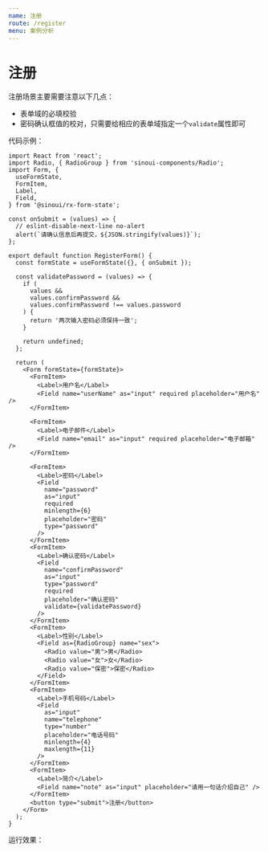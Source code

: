 ```yaml
---
name: 注册
route: /register
menu: 案例分析
---
```



# 注册

注册场景主要需要注意以下几点：

- 表单域的必填校验
- 密码确认框值的校对，只需要给相应的表单域指定一个`validate`属性即可

代码示例：

```tsx
import React from 'react';
import Radio, { RadioGroup } from 'sinoui-components/Radio';
import Form, {
  useFormState,
  FormItem,
  Label,
  Field,
} from '@sinoui/rx-form-state';

const onSubmit = (values) => {
  // eslint-disable-next-line no-alert
  alert(`请确认信息后再提交，${JSON.stringify(values)}`);
};

export default function RegisterForm() {
  const formState = useFormState({}, { onSubmit });

  const validatePassword = (values) => {
    if (
      values &&
      values.confirmPassword &&
      values.confirmPassword !== values.password
    ) {
      return '两次输入密码必须保持一致';
    }

    return undefined;
  };

  return (
    <Form formState={formState}>
      <FormItem>
        <Label>用户名</Label>
        <Field name="userName" as="input" required placeholder="用户名" />
      </FormItem>

      <FormItem>
        <Label>电子邮件</Label>
        <Field name="email" as="input" required placeholder="电子邮箱" />
      </FormItem>

      <FormItem>
        <Label>密码</Label>
        <Field
          name="password"
          as="input"
          required
          minlength={6}
          placeholder="密码"
          type="password"
        />
      </FormItem>
      <FormItem>
        <Label>确认密码</Label>
        <Field
          name="confirmPassword"
          as="input"
          type="password"
          required
          placeholder="确认密码"
          validate={validatePassword}
        />
      </FormItem>
      <FormItem>
        <Label>性别</Label>
        <Field as={RadioGroup} name="sex">
          <Radio value="男">男</Radio>
          <Radio value="女">女</Radio>
          <Radio value="保密">保密</Radio>
        </Field>
      </FormItem>
      <FormItem>
        <Label>手机号码</Label>
        <Field
          as="input"
          name="telephone"
          type="number"
          placeholder="电话号码"
          minlength={4}
          maxlength={11}
        />
      </FormItem>
      <FormItem>
        <Label>简介</Label>
        <Field name="note" as="input" placeholder="请用一句话介绍自己" />
      </FormItem>
      <button type="submit">注册</button>
    </Form>
  );
}
```

运行效果：

<Playground>
  <RegisterForm />
</Playground>
